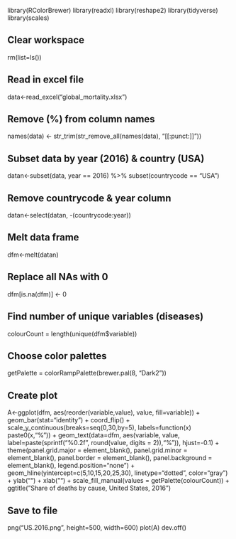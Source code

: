 library(RColorBrewer)
library(readxl)
library(reshape2)
library(tidyverse)
library(scales)

## Clear workspace
rm(list=ls())

## Read in excel file
data<-read_excel("global_mortality.xlsx")

## Remove (%) from column names
names(data) <- str_trim(str_remove_all(names(data), "[[:punct:]]"))

## Subset data by year (2016) & country (USA)
datan<-subset(data, year == 2016) %>% subset(countrycode == "USA")

## Remove countrycode & year column
datan<-select(datan, -(countrycode:year))

## Melt data frame
dfm<-melt(datan)

## Replace all NAs with 0
dfm[is.na(dfm)] <- 0

## Find number of unique variables (diseases)
colourCount = length(unique(dfm$variable))

## Choose color palettes
getPalette = colorRampPalette(brewer.pal(8, "Dark2"))

## Create plot
A<-ggplot(dfm, aes(reorder(variable,value), value, fill=variable)) +
  geom_bar(stat="identity") +
  coord_flip() +
  scale_y_continuous(breaks=seq(0,30,by=5), labels=function(x) paste0(x,"%")) +
  geom_text(data=dfm, aes(variable, value, label=paste(sprintf("%0.2f", round(value, digits = 2)),"%")), hjust=-0.1) +
  theme(panel.grid.major = element_blank(), panel.grid.minor = element_blank(), panel.border = element_blank(), panel.background = element_blank(), legend.position="none") +
  geom_hline(yintercept=c(5,10,15,20,25,30), linetype="dotted", color="gray") +
  ylab("") +
  xlab("") +
  scale_fill_manual(values = getPalette(colourCount)) +
  ggtitle("Share of deaths by cause, United States, 2016")

## Save to file
png("US.2016.png", height=500, width=600)
plot(A)
dev.off()
